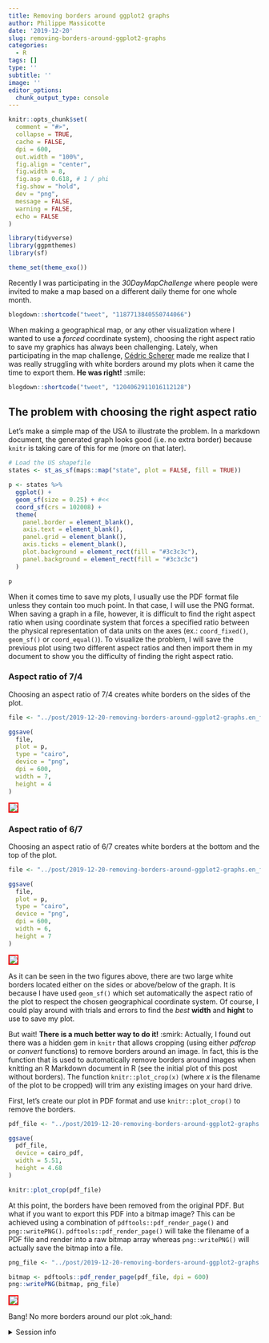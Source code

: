 ```yaml
---
title: Removing borders around ggplot2 graphs
author: Philippe Massicotte
date: '2019-12-20'
slug: removing-borders-around-ggplot2-graphs
categories:
  - R
tags: []
type: ''
subtitle: ''
image: ''
editor_options: 
  chunk_output_type: console
---
```


```r
knitr::opts_chunk$set(
  comment = "#>",
  collapse = TRUE,
  cache = FALSE,
  dpi = 600,
  out.width = "100%",
  fig.align = "center",
  fig.width = 8,
  fig.asp = 0.618, # 1 / phi
  fig.show = "hold",
  dev = "png",
  message = FALSE,
  warning = FALSE,
  echo = FALSE
)

library(tidyverse)
library(ggpmthemes)
library(sf)

theme_set(theme_exo())
```

Recently I was participating in the *30DayMapChallenge* where people were invited to make a map based on a different daily theme for one whole month.

```r
blogdown::shortcode("tweet", "1187713840550744066")
```

When making a geographical map, or any other visualization where I wanted to use a *forced* coordinate system), choosing the right aspect ratio to save my graphics has always been challenging. Lately, when participating in the map challenge, [Cédric Scherer](https://cedricscherer.netlify.com/) made me realize that I was really struggling with white borders around my plots when it came the time to export them. **He was right!** :smile:

```r
blogdown::shortcode("tweet", "1204062911016112128")
```

## The problem with choosing the right aspect ratio

Let's make a simple map of the USA to illustrate the problem. In a markdown document, the generated graph looks good (i.e. no extra border) because `knitr` is taking care of this for me (more on that later).

```r
# Load the US shapefile
states <- st_as_sf(maps::map("state", plot = FALSE, fill = TRUE))

p <- states %>%
  ggplot() +
  geom_sf(size = 0.25) + #<<
  coord_sf(crs = 102008) +
  theme(
    panel.border = element_blank(),
    axis.text = element_blank(),
    panel.grid = element_blank(),
    axis.ticks = element_blank(),
    plot.background = element_rect(fill = "#3c3c3c"),
    panel.background = element_rect(fill = "#3c3c3c")
  )

p
```

When it comes time to save my plots, I usually use the PDF format file unless they contain too much point. In that case, I will use the PNG format. When saving a graph in a file, however, it is difficult to find the right aspect ratio when using coordinate system that forces a specified ratio between the physical representation of data units on the axes (ex.: `coord_fixed()`, `geom_sf()` or `coord_equal()`). To visualize the problem, I will save the previous plot using two different aspect ratios and then import them in my document to show you the difficulty of finding the right aspect ratio.

### Aspect ratio of 7/4

Choosing an aspect ratio of 7/4 creates white borders on the sides of the plot.

```r
file <- "../post/2019-12-20-removing-borders-around-ggplot2-graphs.en_files/fig_border_7_4.png"

ggsave(
  file,
  plot = p,
  type = "cairo",
  device = "png",
  dpi = 600,
  width = 7,
  height = 4
)
```

<img style="border:2px solid red;" src="/post/2019-12-20-removing-borders-around-ggplot2-graphs.en_files/fig_border_7_4.png"/>

### Aspect ratio of 6/7

Choosing an aspect ratio of 6/7 creates white borders at the bottom and the top of the plot.

```r
file <- "../post/2019-12-20-removing-borders-around-ggplot2-graphs.en_files/fig_border_6_7.png"

ggsave(
  file,
  plot = p,
  type = "cairo",
  device = "png",
  dpi = 600,
  width = 6,
  height = 7
)
```

<img style="border:2px solid red;" src="/post/2019-12-20-removing-borders-around-ggplot2-graphs.en_files/fig_border_6_7.png"/>

As it can be seen in the two figures above, there are two large white borders located either on the sides or above/below of the graph. It is because I have used `geom_sf()` which set automatically the aspect ratio of the plot to respect the chosen geographical coordinate system. Of course, I could play around with trials and errors to find the *best* **width** and **hight** to use to save my plot.

But wait! **There is a much better way to do it!** :smirk: Actually, I found out there was a hidden gem in `knitr` that allows cropping (using either *pdfcrop* or *convert* functions) to remove borders around an image. In fact, this is the function that is used to automatically remove borders around images when knitting an R Markdown document in R (see the initial plot of this post without borders). The function `knitr::plot_crop(x)` (where *x* is the filename of the plot to be cropped) will trim any existing images on your hard drive.

First, let's create our plot in PDF format and use `knitr::plot_crop()` to remove the borders.

```r
pdf_file <- "../post/2019-12-20-removing-borders-around-ggplot2-graphs.en_files/fig_border.pdf"

ggsave(
  pdf_file,
  device = cairo_pdf,
  width = 5.51,
  height = 4.68
)

knitr::plot_crop(pdf_file)

```

At this point, the borders have been removed from the original PDF. But what if you want to export this PDF into a bitmap image? This can be achieved using a combination of `pdftools::pdf_render_page()` and `png::writePNG()`. `pdftools::pdf_render_page()` will take the filename of a PDF file and render into a raw bitmap array whereas `png::writePNG()` will actually save the bitmap into a file.  

```r
png_file <- "../post/2019-12-20-removing-borders-around-ggplot2-graphs.en_files/fig_border_cropped.png"

bitmap <- pdftools::pdf_render_page(pdf_file, dpi = 600)
png::writePNG(bitmap, png_file)
```

<img style="border:2px solid red;" src="/post/2019-12-20-removing-borders-around-ggplot2-graphs.en_files/fig_border_cropped.png"/>

Bang! No more borders around our plot :ok_hand:

<details>
  
<summary>Session info</summary>

```r
## Reproducibility info
options(width = 120)
devtools::session_info()
```

</details>

